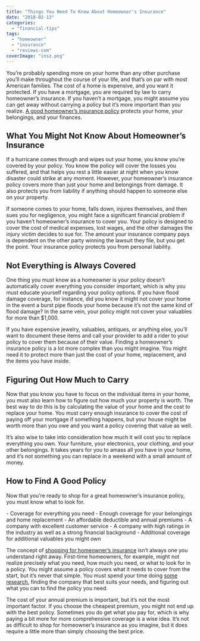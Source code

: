 ```yaml
---
title: "Things You Need To Know About Homeowner's Insurance"
date: "2018-02-13"
categories: 
  - "financial-tips"
tags: 
  - "homeowner"
  - "insurance"
  - "reviews-com"
coverImage: "insz.png"
---
```


You’re probably spending more on your home than any other purchase you’ll make throughout the course of your life, and that’s on par with most American families. The cost of a home is expensive, and you want it protected. If you have a mortgage, you are required by law to carry homeowner’s insurance. If you haven’t a mortgage, you might assume you can get away without carrying a policy but it’s more important than you realize. [A good homeowner’s insurance policy](https://www.reviews.com/homeowners-insurance/) protects your home, your belongings, and your finances.

## What You Might Not Know About Homeowner’s Insurance

If a hurricane comes through and wipes out your home, you know you’re covered by your policy. You know the policy will cover the losses you suffered, and that helps you rest a little easier at night when you know disaster could strike at any moment. However, your homeowner’s insurance policy covers more than just your home and belongings from damage. It also protects you from liability if anything should happen to someone else on your property.

If someone comes to your home, falls down, injures themselves, and then sues you for negligence, you might face a significant financial problem if you haven’t homeowner’s insurance to cover you. Your policy is designed to cover the cost of medical expenses, lost wages, and the other damages the injury victim decides to sue for. The amount your insurance company pays is dependent on the other party winning the lawsuit they file, but you get the point. Your insurance policy protects you from personal liability.

## Not Everything is Always Covered

One thing you must know as a homeowner is your policy doesn’t automatically cover everything you consider important, which is why you must educate yourself regarding your policy options. If you have flood damage coverage, for instance, did you know it might not cover your home in the event a burst pipe floods your home because it’s not the same kind of flood damage? In the same vein, your policy might not cover your valuables for more than $1,000.

If you have expensive jewelry, valuables, antiques, or anything else, you’ll want to document these items and call your provider to add a rider to your policy to cover them because of their value. Finding a homeowner’s insurance policy is a lot more complex than you might imagine. You might need it to protect more than just the cost of your home, replacement, and the items you have inside.

## Figuring Out How Much to Carry

Now that you know you have to focus on the individual items in your home, you must also learn how to figure out how much your property is worth. The best way to do this is by calculating the value of your home and the cost to replace your home. You must carry enough insurance to cover the cost of paying off your mortgage if something happens, but your house might be worth more than you owe and you want a policy covering that value as well.

It’s also wise to take into consideration how much it will cost you to replace everything you own. Your furniture, your electronics, your clothing, and your other belongings. It takes years for you to amass all you have in your home, and it’s not something you can replace in a weekend with a small amount of money.

## How to Find A Good Policy

Now that you’re ready to shop for a great homeowner’s insurance policy, you must know what to look for.

\- Coverage for everything you need - Enough coverage for your belongings and home replacement - An affordable deductible and annual premiums - A company with excellent customer service - A company with high ratings in the industry as well as a strong financial background - Additional coverage for additional valuables you might own

The concept of [shopping for homeowner’s insurance](https://www.nerdwallet.com/blog/insurance/find-homeowners-insurance/) isn’t always one you understand right away. First-time homeowners, for example, might not realize precisely what you need, how much you need, or what to look for in a policy. You might assume a policy covers what it needs to cover from the start, but it’s never that simple. You must spend your time doing [some research](https://clark.com/insurance/best-and-worst-home-insurers/), finding the company that best suits your needs, and figuring out what you can to find the policy you need.

The cost of your annual premium is important, but it’s not the most important factor. If you choose the cheapest premium, you might not end up with the best policy. Sometimes you do get what you pay for, which is why paying a bit more for more comprehensive coverage is a wise idea. It’s not as difficult to shop for homeowner’s insurance as you imagine, but it does require a little more than simply choosing the best price.